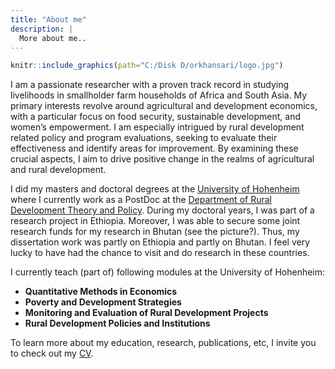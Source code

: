 ```yaml
---
title: "About me"
description: |
  More about me..
---
```


```r
knitr::include_graphics(path="C:/Disk D/orkhansari/logo.jpg")


```
I am a passionate researcher with a proven track record in studying livelihoods in smallholder farm households of Africa and South Asia. My primary interests revolve around agricultural and development economics, with a particular focus on food security, sustainable development, and women's empowerment. I am especially intrigued by rural development related policy and program evaluations, seeking to evaluate their effectiveness and identify areas for improvement. By examining these crucial aspects, I aim to drive positive change in the realms of agricultural and rural development.

I did my masters and doctoral degrees at the [University of Hohenheim](https://www.uni-hohenheim.de/en) where I currently work as a PostDoc at the [Department of Rural Development Theory and Policy](https://entwicklungspolitik.uni-hohenheim.de/startseite). During my doctoral years, I was part of a research project in Ethiopia. Moreover, I was able to secure some joint research funds for my research in Bhutan (see the picture?). Thus, my dissertation work was partly on Ethiopia and partly on Bhutan. I feel very lucky to have had the chance to visit and do research in these countries. 

I currently teach (part of) following modules at the University of Hohenheim:

  * **Quantitative Methods in Economics**
  * **Poverty and Development Strategies**
  * **Monitoring and Evaluation of Rural Development Projects**
  * **Rural Development Policies and Institutions**

To learn more about my education, research, publications, etc, I invite you to check out my [CV](https://bwsyncandshare.kit.edu/s/gfNgKGNipi84f39).


